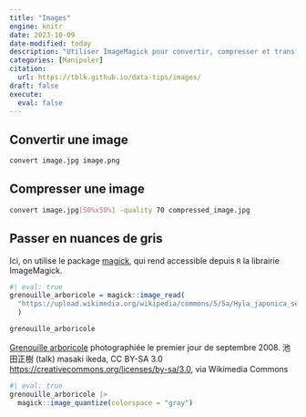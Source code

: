 ```yaml
---
title: "Images"
engine: knitr
date: 2023-10-09
date-modified: today
description: "Utiliser ImageMagick pour convertir, compresser et transformer des images"
categories: [Manipuler]
citation: 
  url: https://tblk.github.io/data-tips/images/ 
draft: false
execute: 
  eval: false
---
```


## Convertir une image

```bash
convert image.jpg image.png
```

## Compresser une image

```bash
convert image.jpg[50%x50%] -quality 70 compressed_image.jpg
```

## Passer en nuances de gris

Ici, on utilise le package [magick](https://cran.r-project.org/web/packages/magick/vignettes/intro.html), qui rend accessible depuis `R` la librairie ImageMagick.

```r
#| eval: true
grenouille_arboricole = magick::image_read(
  "https://upload.wikimedia.org/wikipedia/commons/5/5a/Hyla_japonica_sep01.jpg"
  )

grenouille_arboricole
```

[Grenouille arboricole](https://commons.wikimedia.org/wiki/File:Hyla_japonica_sep01.jpg) photographiée le premier jour de septembre 2008. 池田正樹 (talk) masaki ikeda, CC BY-SA 3.0 <https://creativecommons.org/licenses/by-sa/3.0>, via Wikimedia Commons

```r
#| eval: true
grenouille_arboricole |>
  magick::image_quantize(colorspace = "gray")
```
